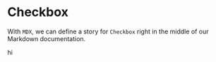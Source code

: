 

<Meta title="MDX/Checkbox" />

# Checkbox

With `MDX`, we can define a story for `Checkbox` right in the middle of our Markdown documentation.

<Canvas>
  <Story name="all checkboxes">
    <p>hi</p>
  </Story>
</Canvas>